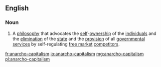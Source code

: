 ==English==

===Noun===
{{wikipedia}}
{{wikiquote}}
{{en-noun|head=[[anarcho-]][[capitalism]]|-}}
# A [[philosophy]] that advocates the [[self]]-[[ownership]] of the [[individual]]s and the [[elimination]] of the [[state]] and the [[provision]] of all [[government]]al [[service]]s by self-regulating [[free market]] [[competitor]]s.

[[fr:anarcho-capitalism]]
[[io:anarcho-capitalism]]
[[mg:anarcho-capitalism]]
[[pl:anarcho-capitalism]]
